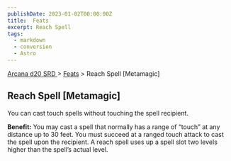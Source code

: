 ```yaml
---
publishDate: 2023-01-02T00:00:00Z
title:  Feats
excerpt: Reach Spell
tags:
  - markdown
  - conversion
  - Astro
---
```


[ Arcana d20 SRD ](/#arcanaD20) > [ Feats](arcana-d20-srd-feats-index) > Reach Spell [Metamagic]

##  Reach Spell [Metamagic]

You can cast touch spells without touching the spell recipient.

**Benefit:** You may cast a spell that normally has a range of “touch” at any
distance up to 30 feet. You must succeed at a ranged touch attack to cast the
spell upon the recipient. A reach spell uses up a spell slot two levels higher
than the spell’s actual level.

